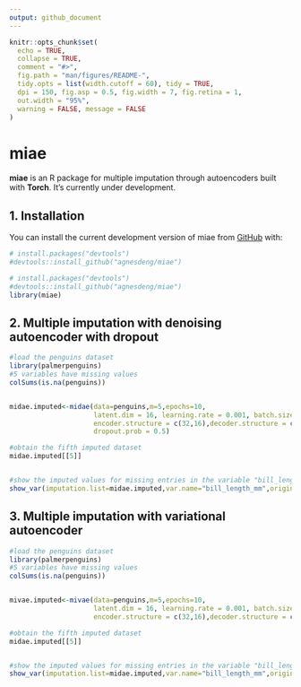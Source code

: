 ```yaml
---
output: github_document
---
```


<!-- README.md is generated from README.Rmd. Please edit that file -->

```r
knitr::opts_chunk$set(
  echo = TRUE,
  collapse = TRUE,
  comment = "#>",
  fig.path = "man/figures/README-",
  tidy.opts = list(width.cutoff = 60), tidy = TRUE,
  dpi = 150, fig.asp = 0.5, fig.width = 7, fig.retina = 1,
  out.width = "95%",
  warning = FALSE, message = FALSE
)
```

# miae

<!-- badges: start -->
<!-- badges: end -->

**miae** is an R package for multiple imputation through autoencoders built with **Torch**. It's currently under development.


## 1. Installation

You can install the current development version of miae from [GitHub](https://github.com/) with:
``` r
# install.packages("devtools")
#devtools::install_github("agnesdeng/miae")
```

``` r
# install.packages("devtools")
#devtools::install_github("agnesdeng/miae")
library(miae)
```

## 2. Multiple imputation with denoising autoencoder with dropout
```r
#load the penguins dataset
library(palmerpenguins)
#5 variables have missing values
colSums(is.na(penguins))


midae.imputed<-midae(data=penguins,m=5,epochs=10,
                     latent.dim = 16, learning.rate = 0.001, batch.size = 50,
                     encoder.structure = c(32,16),decoder.structure = c(16,32),
                     dropout.prob = 0.5)

#obtain the fifth imputed dataset
midae.imputed[[5]]


#show the imputed values for missing entries in the variable "bill_length_mm"
show_var(imputation.list=midae.imputed,var.name="bill_length_mm",original.data = penguins)

```

## 3. Multiple imputation with variational autoencoder

```r
#load the penguins dataset
library(palmerpenguins)
#5 variables have missing values
colSums(is.na(penguins))


mivae.imputed<-mivae(data=penguins,m=5,epochs=10,
                     latent.dim = 16, learning.rate = 0.001, batch.size = 50,
                     encoder.structure = c(32,16),decoder.structure = c(16,32))

#obtain the fifth imputed dataset
midae.imputed[[5]]


#show the imputed values for missing entries in the variable "bill_length_mm"
show_var(imputation.list=midae.imputed,var.name="bill_length_mm",original.data = penguins)
```
